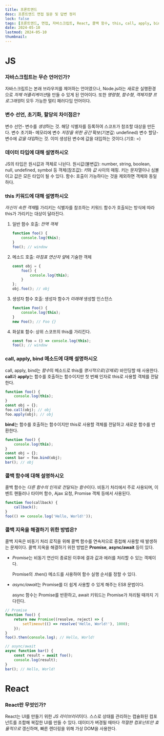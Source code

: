 ```yaml
---
title: 프론트엔드
desc: 프론트엔드 면접 질문 및 답변 정리
lock: false
tags: [프론트엔드, 면접, 자바스크립트, React, 콜백 함수, this, call, apply, bind, Promise, async/await, 콜백 지옥]
date: 2024-05-10
lastmod: 2024-05-10
thumbnail: 
---
```


# JS
### 자바스크립트는 무슨 언어인가?
자바스크립트는 본래 브라우저를 제어하는 언어였으나, Node.js라는 새로운 실행환경으로 *자체 어플리케이션*을 만들 수 있게 된 언어이다.
또한 *명령형*, *함수형*, *객체지향 프로그래밍*이 모두 가능한 멀티 패러다임 언어이다.

### 변수 선언, 초기화, 할당의 차이점은?
변수 선언- 변수를 *생성*하는 것. 해당 식별자를 등록하여 스코프가 참조할 대상을 만든다.
변수 초기화- 메모리에 변수 *저장을 위한 공간* 확보(기본값: undefined)
변수 할당- 변수에 *값을 대입*하는 것. 이미 생성된 변수에 값을 대입하는 것이다.(기호: =)

### 데이터 타입에 대해 설명하시오
JS의 타입은 원시값과 객체로 나뉜다.
원시값(불변값): number, string, boolean, null, undefined, symbol 등
객체(참조값): *키*와 *값* 사이의 매핑. 키는 문자열이나 심볼이고 값은 모든 타입이 될 수 있다.
함수: 호출이 가능하다는 것을 제외하면 객체와 동일하다.

### this 키워드에 대해 설명하시오
*자신이 속한 객체*를 가리키는 식별자를 참조하는 키워드
함수가 호출되는 방식에 따라 this가 가리키는 대상이 달라진다.
1. 일반 함수 호출: *전역 객체*
	```js
	function foo() {
		console.log(this);
	}
	foo(); // window
	```
2. 메소드 호출: *마침표 연산자 앞*에 기술한 객체
	```js
	const obj = {
		foo() {
			console.log(this);
		}
	};
	obj.foo(); // obj
	```
3. 생성자 함수 호출: 생성자 함수가 *미래에* 생성할 인스턴스
	```js
	function Foo() {
		console.log(this);
	}
	new Foo(); // Foo {}
	```
4. 화살표 함수: 상위 스코프의 this를 가리킨다.
	```js
	const foo = () => console.log(this);
	foo(); // window
	```

### call, apply, bind 메소드에 대해 설명하시오
call, apply, bind는 *함수*의 메소드로 this를 *명시적으로(강제로)* 바인딩할 때 사용한다.
**call**과 **apply**는 함수를 호출하는 함수이지만 첫 번째 인자로 this로 사용할 객체를 전달한다.
```js
function foo() {
	console.log(this);
}
const obj = {};
foo.call(obj); // obj
foo.apply(obj); // obj
```
**bind**는 함수를 호출하는 함수이지만 this로 사용할 객체를 전달하고 새로운 함수를 반환한다.
```js
function foo() {
	console.log(this);
}
const obj = {};
const bar = foo.bind(obj);
bar(); // obj
```

### 콜백 함수에 대해 설명하시오
콜백 함수는 *다른 함수의 인자로 전달되는 함수*이다.
비동기 처리에서 주로 사용되며, 이벤트 핸들러나 타이머 함수, Ajax 요청, Promise 객체 등에서 사용된다.
```js
function foo(callback) {
	callback();
}
foo(() => console.log('Hello, World!'));
```

### 콜백 지옥을 해결하기 위한 방법은?
콜백 지옥은 비동기 처리 로직을 위해 콜백 함수를 연속저으로 중첩해 사용할 때 발생하는 문제이다.
콜백 지옥을 해결하기 위한 방법은 **Promise**, **async/await** 등이 있다.
- *Promise*는 비동기 연산이 종료된 이후에 결과 값과 에러를 처리할 수 있는 객체이다.

	Promise의 .then() 메소드를 사용하여 함수 실행 순서를 정할 수 있다.
- *async/await*는 Promise를 더 쉽게 사용할 수 있게 해주는 ES8 문법이다.

	async 함수는 Promise를 반환하고, await 키워드는 Promise가 처리될 때까지 기다린다.

```js
// Promise
function foo() {
	return new Promise((resolve, reject) => {
		setTimeout(() => resolve('Hello, World!'), 1000);
	});
}
foo().then(console.log); // Hello, World!

// async/await
async function bar() {
	const result = await foo();
	console.log(result);
}
bar(); // Hello, World!
```

# React
### React란 무엇인가?
React는 UI를 만들기 위한 *JS 라이브러리*이다.
스스로 상태를 관리하는 캡슐화된 컴포넌트를 조합해 복잡한 UI를 만들 수 있다.
데이터가 벼경될 때마다 *적절한 컴포넌트만 효율적으로* 갱신하며, 빠른 렌더링을 위해 가상 DOM을 사용한다.